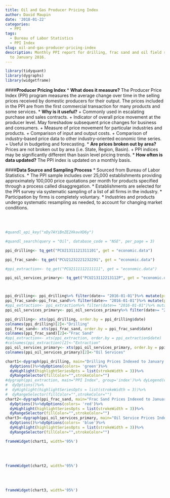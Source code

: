 ```yaml
---
title: Oil and Gas Producer Pricing Index
author: David Maupin
date: '2018-01-22'
categories:
  - PPI
tags:
  - Bureau of Labor Statistics
  - PPI Index
slug: oil-and-gas-producer-pricing-index
description: Monthly PPI report for drilling, frac sand and oil field services indexed
  to January 2016.
---
```


```r
library(tidyquant)
library(dygraphs)
library(widgetframe)
```

####**Producer Pricing Index**
* **What does it measure?** The Producer Price Index (PPI) program measures the average change over time in the selling prices received by domestic producers for their output. The prices included in the PPI are from the first commercial transaction for many products and some services.
* **Why is it useful?** 
    + Commonly used in escalating purchase and sales contracts. 
    + Indicator of overall price movement at the producer level. May foreshadow subsequent price changes for business and consumers. 
    + Measure of price movement for particular industries and products.
    + Comparison of input and output costs.
    + Comparison of industry-based price data to other industry-oriented economic time series.
    + Useful in budgeting and forecasting.
* **Are prices broken out by area?** Prices are not broken out by area (i.e. State, Region, Basin).
    + PPI indices may be significantly different than basin level pricing trends.
* **How often is data updated?** The PPI index is updated on a monthly basis.
<br>

####**Data Source and Sampling Process**
* Sourced from Bureau of Labor Statistics. 
* The PPI sample includes over 25,000 establishments providing approximately 100,000 price quotations per month for products specified through a process called disaggregation.
* Establishments are selected for the PPI survey via systematic sampling of a list of all firms in the industry.
* Participation by firms is completely voluntary.
* Industries and products undergo systematic resampling as needed, to account for changing market conditions.

<br>
<br>
```r

#quandl_api_key("xDy7AYiBnZE2XkavXD6y")

#quandl_search(query = "Oil", database_code = "NSE", per_page = 3)

ppi_drilling<- tq_get("PCU21311121311101", get = "economic.data")

ppi_frac_sand<- tq_get("PCU21232221232291", get = "economic.data")

#ppi_extraction<- tq_get("PCU2111112111111", get = "economic.data")

ppi_oil_services_primary<- tq_get("PCU213112213112P", get = "economic.data")



ppi_drilling<- ppi_drilling%>% filter(date>= "2016-01-01")%>% mutate(price= price/price[date=="2016-01-01"]*100)
ppi_frac_sand<-ppi_frac_sand%>% filter(date>= "2016-01-01")%>% mutate(price= price/price[date=="2016-01-01"]*100)
#ppi_extraction<- ppi_extraction%>% filter(date>= "2016-01-01")%>% mutate(price= price/price[date=="2016-01-01"]*100)
ppi_oil_services_primary<- ppi_oil_services_primary%>% filter(date>= "2016-01-01")%>% mutate(price= price/price[date=="2016-01-01"]*100)

ppi_drilling<- xts(ppi_drilling, order.by = ppi_drilling$date)
colnames(ppi_drilling)[2]<-"Drilling"
ppi_frac_sand<- xts(ppi_frac_sand, order.by = ppi_frac_sand$date)
colnames(ppi_frac_sand)[2]<-"Frac Sand"
#ppi_extraction<- xts(ppi_extraction, order.by = ppi_extraction$date)
#colnames(ppi_extraction)[2]<-"Extraction"
ppi_oil_services_primary<- xts(ppi_oil_services_primary, order.by = ppi_oil_services_primary$date)
colnames(ppi_oil_services_primary)[2]<-"Oil Services"
```

```r

chart1<-dygraph(ppi_drilling, main="Drilling Prices Indexed to January 2016", group='index')%>% dyLegend()%>%
  dyOptions()%>%dyOptions(colors= 'green')%>%
  dyHighlight(highlightSeriesOpts = list(strokeWidth = 3))%>%
  dyRangeSelector(fillColor="",strokeColor="")
#dygraph(ppi_extraction, main="PPI Index", group='index')%>% dyLegend(width=500)%>%
#  dyOptions()%>%
#  dyHighlight(highlightSeriesOpts = list(strokeWidth = 3))%>%
#  dyRangeSelector(fillColor="",strokeColor="")
chart2<-dygraph(ppi_frac_sand, main="Frac Sand Prices Indexed to January 2016", group='index')%>% dyLegend()%>%
  dyOptions()%>%dyOptions(colors= 'red')%>%
  dyHighlight(highlightSeriesOpts = list(strokeWidth = 3))%>%
  dyRangeSelector(fillColor="",strokeColor="")
chart3<-dygraph(ppi_oil_services_primary, main="Oil Service Prices Indexed to January 2016", group='index')%>% dyLegend()%>%
  dyOptions()%>%dyOptions(colors= 'blue')%>%
  dyHighlight(highlightSeriesOpts = list(strokeWidth = 3))%>%
  dyRangeSelector(fillColor="",strokeColor="")
```

```r
frameWidget(chart1, width='95%')
```
<br>
<br>
```r
frameWidget(chart2, width='95%')
```
<br>
<br>
```r
frameWidget(chart3, width='95%')
```
<br>
<br>

